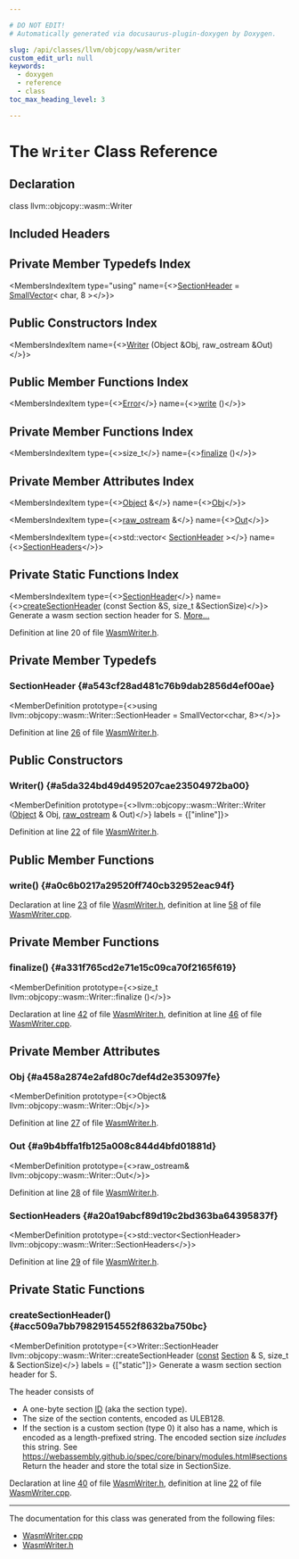 ```yaml
---

# DO NOT EDIT!
# Automatically generated via docusaurus-plugin-doxygen by Doxygen.

slug: /api/classes/llvm/objcopy/wasm/writer
custom_edit_url: null
keywords:
  - doxygen
  - reference
  - class
toc_max_heading_level: 3

---
```





# The `Writer` Class Reference

<DoxygenPage pluginConfig={pluginConfig}>



## Declaration

<CodeBlock>class llvm::objcopy::wasm::Writer</CodeBlock>

## Included Headers

<IncludesList>
<IncludesListItem
  filePath="ObjCopy/wasm/WasmWriter.h"
  permalink="/docs/api/files/lib/lib/objcopy/lib/objcopy/wasm/wasmwriter-h"
  isLocal="true" />
</IncludesList>

## Private Member Typedefs Index

<MembersIndex>

<MembersIndexItem
  type="using"
  name={<><a href="#a543cf28ad481c76b9dab2856d4ef00ae">SectionHeader</a> = <a href="/docs/api/classes/llvm/smallvector">SmallVector</a>&lt; char, 8 &gt;</>}>
</MembersIndexItem>

</MembersIndex>

## Public Constructors Index

<MembersIndex>

<MembersIndexItem
  name={<><a href="#a5da324bd49d495207cae23504972ba00">Writer</a> (Object &amp;Obj, raw&#95;ostream &amp;Out)</>}>
</MembersIndexItem>

</MembersIndex>

## Public Member Functions Index

<MembersIndex>

<MembersIndexItem
  type={<><a href="/docs/api/classes/llvm/error">Error</a></>}
  name={<><a href="#a0c6b0217a29520ff740cb32952eac94f">write</a> ()</>}>
</MembersIndexItem>

</MembersIndex>

## Private Member Functions Index

<MembersIndex>

<MembersIndexItem
  type={<>size&#95;t</>}
  name={<><a href="#a331f765cd2e71e15c09ca70f2165f619">finalize</a> ()</>}>
</MembersIndexItem>

</MembersIndex>

## Private Member Attributes Index

<MembersIndex>

<MembersIndexItem
  type={<><a href="/docs/api/structs/llvm/objcopy/wasm/object">Object</a> &amp;</>}
  name={<><a href="#a458a2874e2afd80c7def4d2e353097fe">Obj</a></>}>
</MembersIndexItem>

<MembersIndexItem
  type={<><a href="/docs/api/classes/llvm/raw-ostream">raw&#95;ostream</a> &amp;</>}
  name={<><a href="#a9b4bffa1fb125a008c844d4bfd01881d">Out</a></>}>
</MembersIndexItem>

<MembersIndexItem
  type={<>std::vector&lt; <a href="/docs/api/classes/llvm/smallvector">SectionHeader</a> &gt;</>}
  name={<><a href="#a20a19abcf89d19c2bd363ba64395837f">SectionHeaders</a></>}>
</MembersIndexItem>

</MembersIndex>

## Private Static Functions Index

<MembersIndex>

<MembersIndexItem
  type={<><a href="/docs/api/classes/llvm/smallvector">SectionHeader</a></>}
  name={<><a href="#acc509a7bb79829154552f8632ba750bc">createSectionHeader</a> (const Section &amp;S, size&#95;t &amp;SectionSize)</>}>
Generate a wasm section section header for S. <a href="#acc509a7bb79829154552f8632ba750bc">More...</a>
</MembersIndexItem>

</MembersIndex>


Definition at line 20 of file <a href="/docs/api/files/lib/lib/objcopy/lib/objcopy/wasm/wasmwriter-h">WasmWriter.h</a>.

<SectionDefinition>

## Private Member Typedefs

### SectionHeader {#a543cf28ad481c76b9dab2856d4ef00ae}

<MemberDefinition
  prototype={<>using llvm::objcopy::wasm::Writer::SectionHeader =  SmallVector&lt;char, 8&gt;</>}>

Definition at line <a href="/docs/api/files/lib/lib/objcopy/lib/objcopy/wasm/wasmwriter-h/#l00026">26</a> of file <a href="/docs/api/files/lib/lib/objcopy/lib/objcopy/wasm/wasmwriter-h">WasmWriter.h</a>.
</MemberDefinition>

</SectionDefinition>

<SectionDefinition>

## Public Constructors

### Writer() {#a5da324bd49d495207cae23504972ba00}

<MemberDefinition
  prototype={<>llvm::objcopy::wasm::Writer::Writer (<a href="/docs/api/structs/llvm/objcopy/wasm/object">Object</a> &amp; Obj, <a href="/docs/api/classes/llvm/raw-ostream">raw&#95;ostream</a> &amp; Out)</>}
  labels = {["inline"]}>

Definition at line <a href="/docs/api/files/lib/lib/objcopy/lib/objcopy/wasm/wasmwriter-h/#l00022">22</a> of file <a href="/docs/api/files/lib/lib/objcopy/lib/objcopy/wasm/wasmwriter-h">WasmWriter.h</a>.
</MemberDefinition>

</SectionDefinition>

<SectionDefinition>

## Public Member Functions

### write() {#a0c6b0217a29520ff740cb32952eac94f}

<MemberDefinition
  prototype="Error llvm::objcopy::wasm::Writer::write ()">

Declaration at line <a href="/docs/api/files/lib/lib/objcopy/lib/objcopy/wasm/wasmwriter-h/#l00023">23</a> of file <a href="/docs/api/files/lib/lib/objcopy/lib/objcopy/wasm/wasmwriter-h">WasmWriter.h</a>, definition at line <a href="/docs/api/files/lib/lib/objcopy/lib/objcopy/wasm/wasmwriter-cpp/#l00058">58</a> of file <a href="/docs/api/files/lib/lib/objcopy/lib/objcopy/wasm/wasmwriter-cpp">WasmWriter.cpp</a>.
</MemberDefinition>

</SectionDefinition>

<SectionDefinition>

## Private Member Functions

### finalize() {#a331f765cd2e71e15c09ca70f2165f619}

<MemberDefinition
  prototype={<>size&#95;t llvm::objcopy::wasm::Writer::finalize ()</>}>

Declaration at line <a href="/docs/api/files/lib/lib/objcopy/lib/objcopy/wasm/wasmwriter-h/#l00042">42</a> of file <a href="/docs/api/files/lib/lib/objcopy/lib/objcopy/wasm/wasmwriter-h">WasmWriter.h</a>, definition at line <a href="/docs/api/files/lib/lib/objcopy/lib/objcopy/wasm/wasmwriter-cpp/#l00046">46</a> of file <a href="/docs/api/files/lib/lib/objcopy/lib/objcopy/wasm/wasmwriter-cpp">WasmWriter.cpp</a>.
</MemberDefinition>

</SectionDefinition>

<SectionDefinition>

## Private Member Attributes

### Obj {#a458a2874e2afd80c7def4d2e353097fe}

<MemberDefinition
  prototype={<>Object&amp; llvm::objcopy::wasm::Writer::Obj</>}>

Definition at line <a href="/docs/api/files/lib/lib/objcopy/lib/objcopy/wasm/wasmwriter-h/#l00027">27</a> of file <a href="/docs/api/files/lib/lib/objcopy/lib/objcopy/wasm/wasmwriter-h">WasmWriter.h</a>.
</MemberDefinition>

### Out {#a9b4bffa1fb125a008c844d4bfd01881d}

<MemberDefinition
  prototype={<>raw&#95;ostream&amp; llvm::objcopy::wasm::Writer::Out</>}>

Definition at line <a href="/docs/api/files/lib/lib/objcopy/lib/objcopy/wasm/wasmwriter-h/#l00028">28</a> of file <a href="/docs/api/files/lib/lib/objcopy/lib/objcopy/wasm/wasmwriter-h">WasmWriter.h</a>.
</MemberDefinition>

### SectionHeaders {#a20a19abcf89d19c2bd363ba64395837f}

<MemberDefinition
  prototype={<>std::vector&lt;SectionHeader&gt; llvm::objcopy::wasm::Writer::SectionHeaders</>}>

Definition at line <a href="/docs/api/files/lib/lib/objcopy/lib/objcopy/wasm/wasmwriter-h/#l00029">29</a> of file <a href="/docs/api/files/lib/lib/objcopy/lib/objcopy/wasm/wasmwriter-h">WasmWriter.h</a>.
</MemberDefinition>

</SectionDefinition>

<SectionDefinition>

## Private Static Functions

### createSectionHeader() {#acc509a7bb79829154552f8632ba750bc}

<MemberDefinition
  prototype={<>Writer::SectionHeader llvm::objcopy::wasm::Writer::createSectionHeader (<a href="/docs/api/files/lib/lib/target/lib/target/aarch64/aarch64promoteconstant-cpp/#a90f8350fecae261c25be85d38b451bff">const</a> <a href="/docs/api/structs/llvm/objcopy/wasm/section">Section</a> &amp; S, size&#95;t &amp; SectionSize)</>}
  labels = {["static"]}>
Generate a wasm section section header for S.

The header consists of
<ul>
<li>A one-byte section <a href="/docs/api/namespaces/llvm/callingconv/#abdf8cf606905c10634e831390981b0ed">ID</a> (aka the section type).</li>
<li>The size of the section contents, encoded as ULEB128.</li>
<li>If the section is a custom section (type 0) it also has a name, which is encoded as a length-prefixed string. The encoded section size <em>includes</em> this string. See <a href="https://webassembly.github.io/spec/core/binary/modules.html#sections">https://webassembly.github.io/spec/core/binary/modules.html#sections</a> Return the header and store the total size in SectionSize.</li>
</ul>

Declaration at line <a href="/docs/api/files/lib/lib/objcopy/lib/objcopy/wasm/wasmwriter-h/#l00040">40</a> of file <a href="/docs/api/files/lib/lib/objcopy/lib/objcopy/wasm/wasmwriter-h">WasmWriter.h</a>, definition at line <a href="/docs/api/files/lib/lib/objcopy/lib/objcopy/wasm/wasmwriter-cpp/#l00022">22</a> of file <a href="/docs/api/files/lib/lib/objcopy/lib/objcopy/wasm/wasmwriter-cpp">WasmWriter.cpp</a>.
</MemberDefinition>

</SectionDefinition>

<hr/>

The documentation for this class was generated from the following files:

<ul>
<li><a href="/docs/api/files/lib/lib/objcopy/lib/objcopy/wasm/wasmwriter-cpp">WasmWriter.cpp</a></li>
<li><a href="/docs/api/files/lib/lib/objcopy/lib/objcopy/wasm/wasmwriter-h">WasmWriter.h</a></li>
</ul>

</DoxygenPage>
